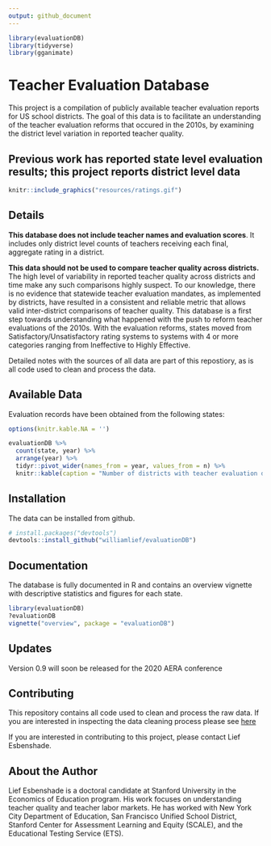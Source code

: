 ```yaml
---
output: github_document
---
```


<!-- README.md is generated from README.Rmd. Please edit that file -->


```r
library(evaluationDB)
library(tidyverse)
library(gganimate)
```


# Teacher Evaluation Database

This project is a compilation of publicly available teacher evaluation reports for US school districts.
The goal of this data is to facilitate an understanding of the teacher evaluation reforms that occured in the 2010s, by examining the district level variation in reported teacher quality. 

## Previous work has reported state level evaluation results; this project reports district level data

<!-- ```{r} -->

<!-- p1 <- evaluationDB %>%  -->
<!--   filter(year == 2015, !is.na(count_teachers)) %>%  -->
<!--   select(count_level1, count_level2, count_level3, count_level4, NCES_leaid, year) %>%  -->
<!--   pivot_longer(c(-NCES_leaid, -year), names_to = "level", values_to = "count") %>% -->
<!--   group_by(year, level) %>%  -->
<!--   summarize(count = sum(count, na.rm = T)) %>%  -->
<!--   ggplot(data = .,  -->
<!--          aes(x = year, y = count, fill = level)) + -->
<!--   geom_col(position = "fill")  -->

<!-- p2 <- evaluationDB %>%  -->
<!--   filter(year == 2015, !is.na(count_teachers)) %>%  -->
<!--   mutate( -->
<!--     p1 = percent_level1,  -->
<!--     p2 = p1 + percent_level2, -->
<!--     p3 = p2 + percent_level3, -->
<!--     p4 = p3 + percent_level4) %>%  -->
<!--   arrange(p2) %>%  -->
<!--   mutate(index = cumsum(count_teachers)) %>%  -->
<!--   select(NCES_leaid, index, p1, p2, p3, p4) %>%  -->
<!--   ggplot(data = ., aes(x = index)) + -->
<!--   geom_ribbon(aes(ymax = p1, ymin = 0 ), fill = "red") + -->
<!--   geom_ribbon(aes(ymax = p2, ymin = p1), fill = "blue") + -->
<!--   geom_ribbon(aes(ymax = p3, ymin = p2), fill = "green") + -->
<!--   geom_ribbon(aes(ymax = p4, ymin = p3), fill = "purple") -->

<!-- ``` -->

```r
knitr::include_graphics("resources/ratings.gif")
```

## Details

**This database does not include teacher names and evaluation scores**. 
It includes only district level counts of teachers receiving each final, aggregate rating in a district. 

**This data should not be used to compare teacher quality across districts.** 
The high level of variability in reported teacher quality across districts and time make any such comparisons highly suspect. 
To our knowledge, there is no evidence that statewide teacher evaluation mandates, as implemented by districts, have resulted in a consistent and reliable metric that allows valid inter-district comparisons of teacher quality. 
This database is a first step towards understanding what happened with the push to reform teacher evaluations of the 2010s. 
With the evaluation reforms, states moved from Satisfactory/Unsatisfactory rating systems to systems with 4 or more categories ranging from Ineffective to Highly Effective.

Detailed notes with the sources of all data are part of this repostiory, as is all code used to clean and process the data. 

## Available Data
Evaluation records have been obtained from the following states:


```r
options(knitr.kable.NA = '')

evaluationDB %>% 
  count(state, year) %>% 
  arrange(year) %>% 
  tidyr::pivot_wider(names_from = year, values_from = n) %>% 
  knitr::kable(caption = "Number of districts with teacher evaluation data by state and year")

```

##  Installation

The data can be installed from github. 

``` r
# install.packages("devtools")
devtools::install_github("williamlief/evaluationDB")
```

## Documentation

The database is fully documented in R and contains an overview vignette with descriptive statistics and figures for each state.

``` r
library(evaluationDB)
?evaluationDB
vignette("overview", package = "evaluationDB")
```

## Updates

Version 0.9 will soon be released for the 2020 AERA conference

## Contributing

This repository contains all code used to clean and process the raw data. 
If you are interested in inspecting the data cleaning process please see [here](https://github.com/williamlief/evaluationDB/tree/master/data-raw)

If you are interested in contributing to this project, please contact Lief Esbenshade.

## About the Author
Lief Esbenshade is a doctoral candidate at Stanford University in the Economics of Education program. His work focuses on understanding teacher quality and teacher labor markets. He has worked with New York City Department of Education, San Francisco Unified School District, Stanford Center for Assessment Learning and Equity (SCALE), and the Educational Testing Service (ETS).



